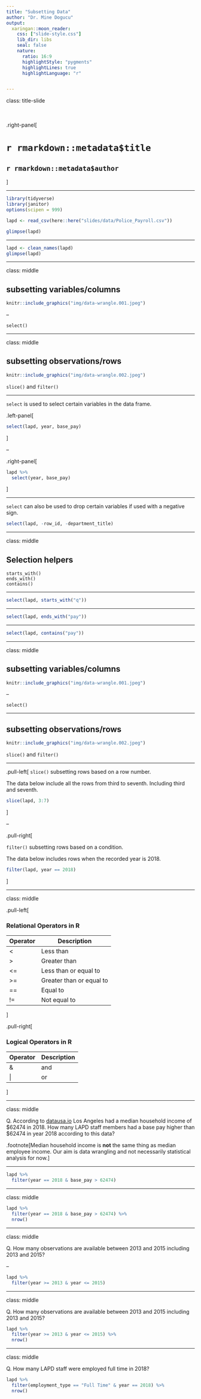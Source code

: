 ```yaml
---
title: "Subsetting Data"
author: "Dr. Mine Dogucu"
output: 
  xaringan::moon_reader:
    css: ["slide-style.css"]
    lib_dir: libs
    seal: false
    nature:
      ratio: 16:9
      highlightStyle: "pygments"
      highlightLines: true
      highlightLanguage: "r"


---
```


class: title-slide

<br>
<br>
.right-panel[ 

# `r rmarkdown::metadata$title`
## `r rmarkdown::metadata$author`
]

---


```r
library(tidyverse)
library(janitor)
options(scipen = 999)
```



```r
lapd <- read_csv(here::here("slides/data/Police_Payroll.csv")) 
```


```r
glimpse(lapd)
```

---

```r

lapd <- clean_names(lapd)
glimpse(lapd)
```


---

class: middle 

## subsetting variables/columns

```r
knitr::include_graphics("img/data-wrangle.001.jpeg")
```

--

`select()`

---

class: middle 

## subsetting observations/rows

```r
knitr::include_graphics("img/data-wrangle.002.jpeg")
```

`slice()` and `filter()` 

---

`select` is used to select certain variables in the data frame. 


.left-panel[
```r
select(lapd, year, base_pay)
```
]

--

.right-panel[

```r
lapd %>% 
  select(year, base_pay)
```

]

---

`select` can also be used to drop certain variables if used with a negative sign.

```r
select(lapd, -row_id, -department_title)
```

---

class: middle 

## Selection helpers

`starts_with()`  
`ends_with()`  
`contains()`  

---

```r
select(lapd, starts_with("q"))
```

---

```r
select(lapd, ends_with("pay"))
```

---

```r
select(lapd, contains("pay"))
```

---

class: middle 

## subsetting variables/columns

```r
knitr::include_graphics("img/data-wrangle.001.jpeg")
```

--

`select()`

---

## subsetting observations/rows

```r
knitr::include_graphics("img/data-wrangle.002.jpeg")
```

`slice()` and `filter()` 

---

.pull-left[
`slice()` subsetting rows based on a row number.

The data below include all the rows from third to seventh. Including third and seventh.

```r
slice(lapd, 3:7)
```


]

--

.pull-right[

`filter()` subsetting rows based on a condition.

The data below includes rows when the recorded year is 2018.

```r
filter(lapd, year == 2018)
```

]

---

class: middle 

.pull-left[

### Relational Operators in R


| Operator | Description              |
|----------|--------------------------|
| <        | Less than                |
| >        | Greater than             |
| <=       | Less than or equal to    |
| >=       | Greater than or equal to |
| ==       | Equal to                 |
| !=       | Not equal to             |

]

.pull-right[

### Logical Operators in R

| Operator | Description |
|----------|-------------|
| &        | and         |
| &#124;   | or          |

]

---

class: middle

Q. According to [datausa.io](https://datausa.io/profile/geo/los-angeles-ca#:~:text=In%202018%2C%20Los%20Angeles%2C%20CA,%2462%2C474%2C%20a%203.78%25%20increase.) Los Angeles had a median household income of $62474 in 2018. How many LAPD staff members had a base pay higher than $62474 in year 2018 according to this data?

.footnote[Median household income is **not** the same thing as median employee income. Our aim is data wrangling and not necessarily statistical analysis for now.]

---

```r
lapd %>% 
  filter(year == 2018 & base_pay > 62474)
```


---

class: middle 


```r
lapd %>% 
  filter(year == 2018 & base_pay > 62474) %>% 
  nrow()
```

---

class: middle 

Q. How many observations are available between 2013 and 2015 including 2013 and 2015?

--

```r
lapd %>% 
  filter(year >= 2013 & year <= 2015)
```

---

class: middle 

Q. How many observations are available between 2013 and 2015 including 2013 and 2015?



```r
lapd %>% 
  filter(year >= 2013 & year <= 2015) %>% 
  nrow()
```

---

class: middle 

Q. How many LAPD staff were employed full time in 2018?



```r
lapd %>% 
  filter(employment_type == "Full Time" & year == 2018) %>% 
  nrow()
```
